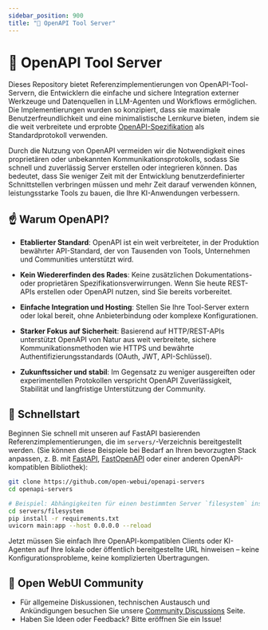 ```yaml
---
sidebar_position: 900
title: "🔨 OpenAPI Tool Server"
---
```




<TopBanners />

# 🌟 OpenAPI Tool Server

Dieses Repository bietet Referenzimplementierungen von OpenAPI-Tool-Servern, die Entwicklern die einfache und sichere Integration externer Werkzeuge und Datenquellen in LLM-Agenten und Workflows ermöglichen. Die Implementierungen wurden so konzipiert, dass sie maximale Benutzerfreundlichkeit und eine minimalistische Lernkurve bieten, indem sie die weit verbreitete und erprobte [OpenAPI-Spezifikation](https://www.openapis.org/) als Standardprotokoll verwenden.

Durch die Nutzung von OpenAPI vermeiden wir die Notwendigkeit eines proprietären oder unbekannten Kommunikationsprotokolls, sodass Sie schnell und zuverlässig Server erstellen oder integrieren können. Das bedeutet, dass Sie weniger Zeit mit der Entwicklung benutzerdefinierter Schnittstellen verbringen müssen und mehr Zeit darauf verwenden können, leistungsstarke Tools zu bauen, die Ihre KI-Anwendungen verbessern.

## ☝️ Warum OpenAPI?

- **Etablierter Standard**: OpenAPI ist ein weit verbreiteter, in der Produktion bewährter API-Standard, der von Tausenden von Tools, Unternehmen und Communities unterstützt wird.

- **Kein Wiedererfinden des Rades**: Keine zusätzlichen Dokumentations- oder proprietären Spezifikationsverwirrungen. Wenn Sie heute REST-APIs erstellen oder OpenAPI nutzen, sind Sie bereits vorbereitet.

- **Einfache Integration und Hosting**: Stellen Sie Ihre Tool-Server extern oder lokal bereit, ohne Anbieterbindung oder komplexe Konfigurationen.

- **Starker Fokus auf Sicherheit**: Basierend auf HTTP/REST-APIs unterstützt OpenAPI von Natur aus weit verbreitete, sichere Kommunikationsmethoden wie HTTPS und bewährte Authentifizierungsstandards (OAuth, JWT, API-Schlüssel).

- **Zukunftssicher und stabil**: Im Gegensatz zu weniger ausgereiften oder experimentellen Protokollen verspricht OpenAPI Zuverlässigkeit, Stabilität und langfristige Unterstützung der Community.

## 🚀 Schnellstart

Beginnen Sie schnell mit unseren auf FastAPI basierenden Referenzimplementierungen, die im `servers/`-Verzeichnis bereitgestellt werden. (Sie können diese Beispiele bei Bedarf an Ihren bevorzugten Stack anpassen, z. B. mit [FastAPI](https://fastapi.tiangolo.com/), [FastOpenAPI](https://github.com/mr-fatalyst/fastopenapi) oder einer anderen OpenAPI-kompatiblen Bibliothek):

```bash
git clone https://github.com/open-webui/openapi-servers
cd openapi-servers

# Beispiel: Abhängigkeiten für einen bestimmten Server `filesystem` installieren
cd servers/filesystem
pip install -r requirements.txt
uvicorn main:app --host 0.0.0.0 --reload
```

Jetzt müssen Sie einfach Ihre OpenAPI-kompatiblen Clients oder KI-Agenten auf Ihre lokale oder öffentlich bereitgestellte URL hinweisen – keine Konfigurationsprobleme, keine komplizierten Übertragungen.

## 🌱 Open WebUI Community

- Für allgemeine Diskussionen, technischen Austausch und Ankündigungen besuchen Sie unsere [Community Discussions](https://github.com/open-webui/openapi-servers/discussions) Seite.
- Haben Sie Ideen oder Feedback? Bitte eröffnen Sie ein Issue!
